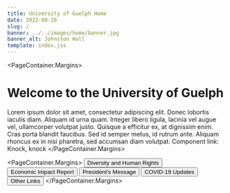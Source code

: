 ```yaml
---
title: University of Guelph Home
date: 2022-09-28
slug: /
banner: ../../images/home/banner.jpg
banner_alt: Johnston Hall
template: index.jsx
---
```


<PageContainer.Margins>
  # Welcome to the University of Guelph
  Lorem ipsum dolor sit amet, consectetur adipiscing elit. Donec lobortis iaculis diam. Aliquam id urna quam. Integer libero ligula, lacinia vel augue vel, ullamcorper volutpat justo. Quisque a efficitur ex, at dignissim enim. Cras porta blandit faucibus. Sed id semper metus, id rutrum ante. Aliquam rhoncus ex in nisi pharetra, sed accumsan diam volutpat.
  Component link: <Link to="/test-page">Knock, knock</Link>
</PageContainer.Margins>

<HomeCardsPrimary />
<HomeStats />
<HomeCardsSecondary />
<HomeStory />

<PageContainer.Margins>
  <Button href="#" variant="outline-info">Diversity and Human Rights</Button>
  <Button href="#" variant="outline-info">Economic Impact Report</Button>
  <Button href="#" variant="outline-info">President's Message</Button>
  <Button href="#" variant="outline-info">COVID-19 Updates</Button>
  <Button href="#" variant="outline-info">Other Links</Button>
</PageContainer.Margins>